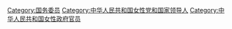 [[Category:国务委员|Category:国务委员]]
[[Category:中华人民共和国女性党和国家领导人|Category:中华人民共和国女性党和国家领导人]]
[[Category:中华人民共和国女性政府官员|Category:中华人民共和国女性政府官员]]